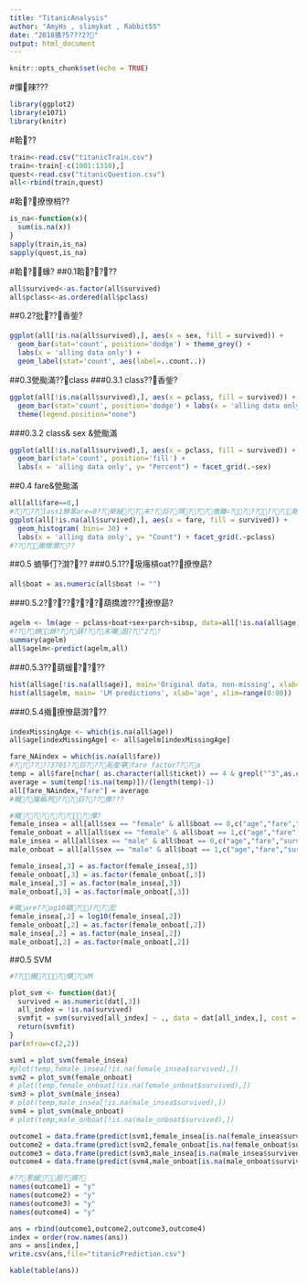 ```yaml
---
title: "TitanicAnalysis"
author: "AmyHs , slimykat , Rabbit55"
date: "2018撟?5???2?"
output: html_document
---
```


```r
knitr::opts_chunk$set(echo = TRUE)
```
#憟辣???
```r
library(ggplot2)
library(e1071)
library(knitr)
```

#鞈??
```r
train<-read.csv("titanicTrain.csv")
train<-train[-c(1001:1310),]
quest<-read.csv("titanicQuestion.csv")
all<-rbind(train,quest)
```

#鞈?撩憭梢??
```r
is_na<-function(x){
  sum(is.na(x))
}
sapply(train,is_na)
sapply(quest,is_na)
```

#鞈?蝝?
##0.1鞈????
```r
all$survived<-as.factor(all$survived)
all$pclass<-as.ordered(all$pclass)
```

##0.2?批??香鈭?
```r
ggplot(all[!is.na(all$survived),], aes(x = sex, fill = survived)) +
  geom_bar(stat='count', position='dodge') + theme_grey() +
  labs(x = 'alling data only') +
  geom_label(stat='count', aes(label=..count..))
```

##0.3甇颱滿??class
###0.3.1 class??香鈭?
```r
ggplot(all[!is.na(all$survived),], aes(x = pclass, fill = survived)) +
  geom_bar(stat='count', position='dodge') + labs(x = 'alling data only') +
  theme(legend.position="none") 
```

###0.3.2 class& sex &甇颱滿
```r
ggplot(all[!is.na(all$survived),], aes(x = pclass, fill = survived)) +
  geom_bar(stat='count', position='fill') +
  labs(x = 'alling data only', y= "Percent") + facet_grid(.~sex) 
```

##0.4 fare&甇颱滿
```r
all[all$fare==0,]
#????lass1銝苯are=0??犖敺??末??巨?頝???僑朣∠???????靘?
ggplot(all[!is.na(all$survived),], aes(x = fare, fill = survived)) +
  geom_histogram( bins= 30) +
  labs(x = 'alling data only', y= "Count") + facet_grid(.~pclass)
#???隞暻潛???
```

##0.5 蝻箏仃?潸???
###0.5.1??圾瘙槓oat??撩憭勗?
```r
all$boat = as.numeric(all$boat != "")
```

###0.5.2???????葫撟渡???撩憭勗?
```r
agelm <- lm(age ~ pclass+boat+sex+parch+sibsp, data=all[!is.na(all$age),])
#???銝銝???葫???末嚗誑??^2??
summary(agelm)
all$agelm<-predict(agelm,all)
```

###0.5.3??葫蝯????
```r
hist(all$age[!is.na(all$age)], main='Original data, non-missing', xlab='age')
hist(all$agelm, main= 'LM predictions', xlab='age', xlim=range(0:80))
```

###0.5.4撠撩憭勗潸???
```r
indexMissingAge <- which(is.na(all$age))
all$age[indexMissingAge] <- all$agelm[indexMissingAge]

fare_NAindex = which(is.na(all$fare))
#??????3701??巨???恥鈭箏fare factor???a
temp = all$fare[nchar( as.character(all$ticket)) == 4 & grepl("^3",as.character(all$ticket))]
average = sum(temp[!is.na(temp)])/(length(temp)-1)
all[fare_NAindex,"fare"] = average
#撠?撮蟡冽???巨???像???

#撠???????憛?
female_insea = all[all$sex == "female" & all$boat == 0,c("age","fare","survived")]
female_onboat = all[all$sex == "female" & all$boat == 1,c("age","fare","survived")]
male_insea = all[all$sex == "male" & all$boat == 0,c("age","fare","survived")]
male_onboat = all[all$sex == "male" & all$boat == 1,c("age","fare","survived")]

female_insea[,3] = as.factor(female_insea[,3])
female_onboat[,3] = as.factor(female_onboat[,3])
male_insea[,3] = as.factor(male_insea[,3])
male_onboat[,3] = as.factor(male_onboat[,3])

#撠are??og10皜????宏
female_insea[,2] = log10(female_insea[,2])
female_onboat[,2] = as.factor(female_onboat[,2])
male_insea[,2] = as.factor(male_insea[,2])
male_onboat[,2] = as.factor(male_onboat[,2])
```

##0.5 SVM
```r
#??撠??憛?VM

plot_svm <- function(dat){
  survived = as.numeric(dat[,3])
  all_index = !is.na(survived)
  svmfit = svm(survived[all_index] ~ ., data = dat[all_index,], cost = 100)
  return(svmfit)
}
par(mfrow=c(2,2))

svm1 = plot_svm(female_insea)
#plot(temp,female_insea[!is.na(female_insea$survived),])
svm2 = plot_svm(female_onboat)
# plot(temp,female_onboat[!is.na(female_onboat$survived),])
svm3 = plot_svm(male_insea)
# plot(temp,male_insea[!is.na(male_insea$survived),])
svm4 = plot_svm(male_onboat)
# plot(temp,male_onboat[!is.na(male_onboat$survived),])

outcome1 = data.frame(predict(svm1,female_insea[is.na(female_insea$survived),c(1:2)]))
outcome2 = data.frame(predict(svm2,female_onboat[is.na(female_onboat$survived),c(1:2)]))
outcome3 = data.frame(predict(svm3,male_insea[is.na(male_insea$survived),c(1:2)]))
outcome4 = data.frame(predict(svm4,male_onboat[is.na(male_onboat$survived),c(1:2)]))

#??蔥蝯?脰?撓?
names(outcome1) = "y"
names(outcome2) = "y"
names(outcome3) = "y"
names(outcome4) = "y"

ans = rbind(outcome1,outcome2,outcome3,outcome4)
index = order(row.names(ans))
ans = ans[index,]
write.csv(ans,file="titanicPrediction.csv")

kable(table(ans))
```

